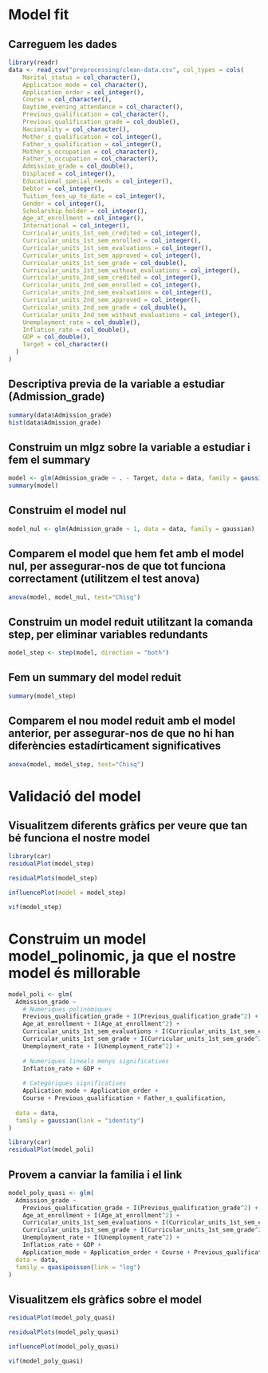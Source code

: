 # Model fit

## Carreguem les dades 
```r
library(readr)
data <- read_csv("preprocessing/clean-data.csv", col_types = cols(
    Marital_status = col_character(),
    Application_mode = col_character(),
    Application_order = col_integer(),
    Course = col_character(),
    Daytime_evening_attendance = col_character(),
    Previous_qualification = col_character(),
    Previous_qualification_grade = col_double(),
    Nacionality = col_character(),
    Mother_s_qualification = col_integer(),
    Father_s_qualification = col_integer(),
    Mother_s_occupation = col_character(),
    Father_s_occupation = col_character(),
    Admission_grade = col_double(),
    Displaced = col_integer(),
    Educational_special_needs = col_integer(),
    Debtor = col_integer(),
    Tuition_fees_up_to_date = col_integer(),
    Gender = col_integer(),
    Scholarship_holder = col_integer(),
    Age_at_enrollment = col_integer(),
    International = col_integer(),
    Curricular_units_1st_sem_credited = col_integer(),
    Curricular_units_1st_sem_enrolled = col_integer(),
    Curricular_units_1st_sem_evaluations = col_integer(),
    Curricular_units_1st_sem_approved = col_integer(),
    Curricular_units_1st_sem_grade = col_double(),
    Curricular_units_1st_sem_without_evaluations = col_integer(),
    Curricular_units_2nd_sem_credited = col_integer(),
    Curricular_units_2nd_sem_enrolled = col_integer(),
    Curricular_units_2nd_sem_evaluations = col_integer(),
    Curricular_units_2nd_sem_approved = col_integer(),
    Curricular_units_2nd_sem_grade = col_double(),
    Curricular_units_2nd_sem_without_evaluations = col_integer(),
    Unemployment_rate = col_double(),
    Inflation_rate = col_double(),
    GDP = col_double(),
    Target = col_character()
  )
)
```


## Descriptiva previa de la variable a estudiar (Admission_grade)
```r
summary(data$Admission_grade)
hist(data$Admission_grade)
```


## Construim un mlgz sobre la variable a estudiar i fem el summary
```r
model <- glm(Admission_grade ~ . - Target, data = data, family = gaussian())
summary(model)
```


## Construim el model nul
```r
model_nul <- glm(Admission_grade ~ 1, data = data, family = gaussian)
```


## Comparem el model que hem fet amb el model nul, per assegurar-nos de que tot funciona correctament (utilitzem el test anova)
```r
anova(model, model_nul, test="Chisq")
```



## Construim un model reduit utilitzant la comanda step, per eliminar variables redundants
```r
model_step <- step(model, direction = "both")
```


## Fem un summary del model reduit 
```r
summary(model_step)
```


## Comparem el nou model reduit amb el model anterior, per assegurar-nos de que no hi han diferències estadírticament significatives
```r
anova(model, model_step, test="Chisq")
```


# Validació del model


## Visualitzem diferents gràfics per veure que tan bé funciona el nostre model

```r
library(car)
residualPlot(model_step)
```

```r
residualPlots(model_step)
```

```r
influencePlot(model = model_step)
```

```r
vif(model_step)
```

# Construim un model model_polinomic, ja que el nostre model és millorable
```r
model_poli <- glm(
  Admission_grade ~ 
    # Numèriques polinòmiques
    Previous_qualification_grade + I(Previous_qualification_grade^2) +
    Age_at_enrollment + I(Age_at_enrollment^2) +
    Curricular_units_1st_sem_evaluations + I(Curricular_units_1st_sem_evaluations^2) +
    Curricular_units_1st_sem_grade + I(Curricular_units_1st_sem_grade^2) +
    Unemployment_rate + I(Unemployment_rate^2) +
    
    # Numèriques lineals menys significatives
    Inflation_rate + GDP +
    
    # Categòriques significatives
    Application_mode + Application_order + 
    Course + Previous_qualification + Father_s_qualification,
    
  data = data,
  family = gaussian(link = "identity")
)
```

```r
library(car)
residualPlot(model_poli)
```


## Provem a canviar la familia i el link
```r

model_poly_quasi <- glm(
  Admission_grade ~ 
    Previous_qualification_grade + I(Previous_qualification_grade^2) +
    Age_at_enrollment + I(Age_at_enrollment^2) +
    Curricular_units_1st_sem_evaluations + I(Curricular_units_1st_sem_evaluations^2) +
    Curricular_units_1st_sem_grade + I(Curricular_units_1st_sem_grade^2) +
    Unemployment_rate + I(Unemployment_rate^2) +
    Inflation_rate + GDP +
    Application_mode + Application_order + Course + Previous_qualification + Father_s_qualification,
  data = data,
  family = quasipoisson(link = "log")
)
```


## Visualitzem els gràfics sobre el model
```r
residualPlot(model_poly_quasi)
```

```r
residualPlots(model_poly_quasi)
```

```r
influencePlot(model_poly_quasi)
```

```r
vif(model_poly_quasi)
```